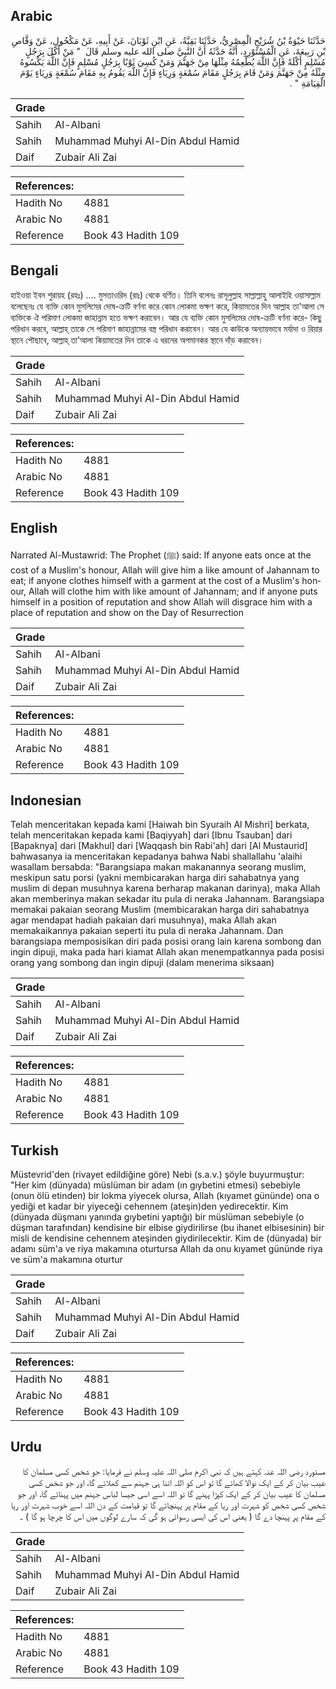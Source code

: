 ## Arabic


<div dir="rtl" lang="ar" style={{fontSize:'larger',backgroundColor:'#f8f9fa',padding:20}}>
حَدَّثَنَا حَيْوَةُ بْنُ شُرَيْحٍ الْمِصْرِيُّ، حَدَّثَنَا بَقِيَّةُ، عَنِ ابْنِ ثَوْبَانَ، عَنْ أَبِيهِ، عَنْ مَكْحُولٍ، عَنْ وَقَّاصِ بْنِ رَبِيعَةَ، عَنِ الْمُسْتَوْرِدِ، أَنَّهُ حَدَّثَهُ أَنَّ النَّبِيَّ صلى الله عليه وسلم قَالَ ‏ "‏ مَنْ أَكَلَ بِرَجُلٍ مُسْلِمٍ أَكْلَةً فَإِنَّ اللَّهَ يُطْعِمُهُ مِثْلَهَا مِنْ جَهَنَّمَ وَمَنْ كُسِيَ ثَوْبًا بِرَجُلٍ مُسْلِمٍ فَإِنَّ اللَّهَ يَكْسُوهُ مِثْلَهُ مِنْ جَهَنَّمَ وَمَنْ قَامَ بِرَجُلٍ مَقَامَ سُمْعَةٍ وَرِيَاءٍ فَإِنَّ اللَّهَ يَقُومُ بِهِ مَقَامَ سُمْعَةٍ وَرِيَاءٍ يَوْمَ الْقِيَامَةِ ‏"‏ ‏.‏
</div>
<div style={{backgroundColor:'#f8f9fa',padding:20, marginBottom: 10}}><table> <thead> <tr> <th>Grade</th> <th></th> </tr> </thead> <tbody> <tr><td>Sahih</td><td>Al-Albani</td></tr><tr><td>Sahih</td><td>Muhammad Muhyi Al-Din Abdul Hamid</td></tr><tr><td>Daif</td><td>Zubair Ali Zai</td></tr></tbody></table><table> <thead> <tr> <th>References:</th> <th></th> </tr> </thead> <tbody><tr><td>Hadith No</td><td>4881</td></tr><tr><td>Arabic No</td><td>4881</td></tr><tr><td>Reference</td><td>Book 43 Hadith 109</td></tr></tbody></table></div>

## Bengali


<div dir="ltr" lang="bn" style={{fontSize:'larger',backgroundColor:'#f8f9fa',padding:20}}>
হাইওয়া ইবন শুরায়হ (রহঃ) .... মুসতাওরিদ (রাঃ) থেকে বর্ণিত। তিনি বলেনঃ রাসূলুল্লাহ সাল্লাল্লাহু আলাইহি ওয়াসাল্লাম বলেছেনঃ যে ব্যক্তি কোন মুসলিমের দোষ-ক্রটি বর্ণনা করে কোন লোকমা ভক্ষণ করে, কিয়ামতের দিন আল্লাহ তা'আলা সে ব্যক্তিকে ঐ পরিমাণ লোকমা জাহান্নাম হতে ভক্ষণ করাবেন। আর যে ব্যক্তি কোন মুসলিমের দোষ-ক্রটি বর্ণনা করে- কিছু পরিধান করবে, আল্লাহ্‌ তাকে সে পরিমাণ জাহান্নামের বস্ত্র পরিধান করাবেন। আর যে কাউকে অন্যায়ভাবে মর্যাদা ও রিয়ার স্থানে পৌছাবে, আল্লাহ্‌ তা'আলা কিয়ামতের দিন তাকে এ ধরনের অপমানকর স্থানে দাঁড় করাবেন।
</div>
<div style={{backgroundColor:'#f8f9fa',padding:20, marginBottom: 10}}><table> <thead> <tr> <th>Grade</th> <th></th> </tr> </thead> <tbody> <tr><td>Sahih</td><td>Al-Albani</td></tr><tr><td>Sahih</td><td>Muhammad Muhyi Al-Din Abdul Hamid</td></tr><tr><td>Daif</td><td>Zubair Ali Zai</td></tr></tbody></table><table> <thead> <tr> <th>References:</th> <th></th> </tr> </thead> <tbody><tr><td>Hadith No</td><td>4881</td></tr><tr><td>Arabic No</td><td>4881</td></tr><tr><td>Reference</td><td>Book 43 Hadith 109</td></tr></tbody></table></div>

## English


<div dir="ltr" lang="en" style={{fontSize:'larger',backgroundColor:'#f8f9fa',padding:20}}>
Narrated Al-Mustawrid: The Prophet (ﷺ) said: If anyone eats once at the cost of a Muslim's honour, Allah will give him a like amount of Jahannam to eat; if anyone clothes himself with a garment at the cost of a Muslim's honour, Allah will clothe him with like amount of Jahannam; and if anyone puts himself in a position of reputation and show Allah will disgrace him with a place of reputation and show on the Day of Resurrection
</div>
<div style={{backgroundColor:'#f8f9fa',padding:20, marginBottom: 10}}><table> <thead> <tr> <th>Grade</th> <th></th> </tr> </thead> <tbody> <tr><td>Sahih</td><td>Al-Albani</td></tr><tr><td>Sahih</td><td>Muhammad Muhyi Al-Din Abdul Hamid</td></tr><tr><td>Daif</td><td>Zubair Ali Zai</td></tr></tbody></table><table> <thead> <tr> <th>References:</th> <th></th> </tr> </thead> <tbody><tr><td>Hadith No</td><td>4881</td></tr><tr><td>Arabic No</td><td>4881</td></tr><tr><td>Reference</td><td>Book 43 Hadith 109</td></tr></tbody></table></div>

## Indonesian


<div dir="ltr" lang="id" style={{fontSize:'larger',backgroundColor:'#f8f9fa',padding:20}}>
Telah menceritakan kepada kami [Haiwah bin Syuraih Al Mishri] berkata, telah menceritakan kepada kami [Baqiyyah] dari [Ibnu Tsauban] dari [Bapaknya] dari [Makhul] dari [Waqqash bin Rabi'ah] dari [Al Mustaurid] bahwasanya ia menceritakan kepadanya bahwa Nabi shallallahu 'alaihi wasallam bersabda: "Barangsiapa makan makanannya seorang muslim, meskipun satu porsi (yakni membicarakan harga diri sahabatnya yang muslim di depan musuhnya karena berharap makanan darinya), maka Allah akan memberinya makan sekadar itu pula di neraka Jahannam. Barangsiapa memakai pakaian seorang Muslim (membicarakan harga diri sahabatnya agar mendapat hadiah pakaian dari musuhnya), maka Allah akan memakaikannya pakaian seperti itu pula di neraka Jahannam. Dan barangsiapa memposisikan diri pada posisi orang lain karena sombong dan ingin dipuji, maka pada hari kiamat Allah akan menempatkannya pada posisi orang yang sombong dan ingin dipuji (dalam menerima siksaan)
</div>
<div style={{backgroundColor:'#f8f9fa',padding:20, marginBottom: 10}}><table> <thead> <tr> <th>Grade</th> <th></th> </tr> </thead> <tbody> <tr><td>Sahih</td><td>Al-Albani</td></tr><tr><td>Sahih</td><td>Muhammad Muhyi Al-Din Abdul Hamid</td></tr><tr><td>Daif</td><td>Zubair Ali Zai</td></tr></tbody></table><table> <thead> <tr> <th>References:</th> <th></th> </tr> </thead> <tbody><tr><td>Hadith No</td><td>4881</td></tr><tr><td>Arabic No</td><td>4881</td></tr><tr><td>Reference</td><td>Book 43 Hadith 109</td></tr></tbody></table></div>

## Turkish


<div dir="ltr" lang="tr" style={{fontSize:'larger',backgroundColor:'#f8f9fa',padding:20}}>
Müstevrid'den (rivayet edildiğine göre) Nebi (s.a.v.) şöyle buyurmuştur: "Her kim (dünyada) müslüman bir adam (ın gıybetini etmesi) sebebiyle (onun ölü etinden) bir lokma yiyecek olursa, Allah (kıyamet gününde) ona o yediği et kadar bir yiyeceği cehennem (ateşin)den yedirecektir. Kim (dünyada düşmanı yanında gıybetini yaptığı) bir müslüman sebebiyle (o düşman tarafından) kendisine bir elbise giydirilirse (bu ihanet elbisesinin) bir misli de kendisine cehennem ateşinden giydirilecektir. Kim de (dünyada) bir adamı süm'a ve riya makamına oturtursa Allah da onu kıyamet gününde riya ve süm'a makamına oturtur
</div>
<div style={{backgroundColor:'#f8f9fa',padding:20, marginBottom: 10}}><table> <thead> <tr> <th>Grade</th> <th></th> </tr> </thead> <tbody> <tr><td>Sahih</td><td>Al-Albani</td></tr><tr><td>Sahih</td><td>Muhammad Muhyi Al-Din Abdul Hamid</td></tr><tr><td>Daif</td><td>Zubair Ali Zai</td></tr></tbody></table><table> <thead> <tr> <th>References:</th> <th></th> </tr> </thead> <tbody><tr><td>Hadith No</td><td>4881</td></tr><tr><td>Arabic No</td><td>4881</td></tr><tr><td>Reference</td><td>Book 43 Hadith 109</td></tr></tbody></table></div>

## Urdu


<div dir="rtl" lang="ur" style={{fontSize:'larger',backgroundColor:'#f8f9fa',padding:20}}>
مستورد رضی اللہ عنہ کہتے ہیں کہ نبی اکرم صلی اللہ علیہ وسلم نے فرمایا: جو شخص کسی مسلمان کا عیب بیان کر کے ایک نوالا کھائے گا تو اس کو اللہ اتنا ہی جہنم سے کھلائے گا، اور جو شخص کسی مسلمان کا عیب بیان کر کے ایک کپڑا پہنے گا تو اللہ اسے اسی جیسا لباس جہنم میں پہنائے گا، اور جو شخص کسی شخص کو شہرت اور ریا کے مقام پر پہنچائے گا تو قیامت کے دن اللہ اسے خوب شہرت اور ریا کے مقام پر پہنچا دے گا ( یعنی اس کی ایسی رسوائی ہو گی کہ سارے لوگوں میں اس کا چرچا ہو گا ) ۔
</div>
<div style={{backgroundColor:'#f8f9fa',padding:20, marginBottom: 10}}><table> <thead> <tr> <th>Grade</th> <th></th> </tr> </thead> <tbody> <tr><td>Sahih</td><td>Al-Albani</td></tr><tr><td>Sahih</td><td>Muhammad Muhyi Al-Din Abdul Hamid</td></tr><tr><td>Daif</td><td>Zubair Ali Zai</td></tr></tbody></table><table> <thead> <tr> <th>References:</th> <th></th> </tr> </thead> <tbody><tr><td>Hadith No</td><td>4881</td></tr><tr><td>Arabic No</td><td>4881</td></tr><tr><td>Reference</td><td>Book 43 Hadith 109</td></tr></tbody></table></div>